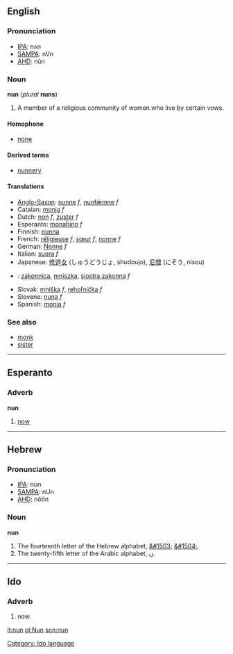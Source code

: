 ==English==
===Pronunciation===
* [[w:IPA|IPA]]: nʌn
* [[w:SAMPA|SAMPA]]: nVn
* [[w:AHD|AHD]]: nŭn

===Noun===
'''nun''' (''plural'' '''nuns''')

#A member of a religious community of women who live by certain vows.


====Homophone====
*[[none]]

====Derived terms====
*[[nunnery]]

====Translations====
*[[Anglo-Saxon]]: [[nunne]] ''f'', [[nunfǽmne]] ''f''
*Catalan: [[monja]] ''f''
*Dutch: [[non]] ''f'', [[zuster]] ''f''
*Esperanto: [[monaĥino]] ''f''
*Finnish: [[nunna]]
*French: [[réligieuse]] ''f'', [[sœur]] ''f'', [[nonne]] ''f''
*German: [[Nonne]] ''f''
*Italian: [[suora]] ''f''
*Japanese: [[修道女]] (しゅうどうじょ, shudoujo), [[尼僧]] (にそう, nisou)
*{{pl}}: [[zakonnica]], [[mniszka]], [[siostra zakonna]] ''f''
*Slovak: [[mníška#Slovak|mníška]] ''f'', [[rehoľníčka#Slovak|rehoľníčka]] ''f''
*Slovene: [[nuna]] ''f''
*Spanish: [[monja]] ''f''

===See also===
*[[monk]]
*[[sister]]

----

==Esperanto==
===Adverb===
'''nun'''

# [[now]]

----
==Hebrew==
===Pronunciation===
* [[w:IPA|IPA]]: nʊn
* [[w:SAMPA|SAMPA]]: nUn
* [[w:AHD|AHD]]: nŏŏn

===Noun===
'''nun'''

# The fourteenth letter of the Hebrew alphabet, [[&#1503;]] [[&#1504;]].
# The twenty-fifth letter of the Arabic alphabet, [[ن]].

----
==Ido==
===Adverb===
# now.
[[Category: Ido language]]

[[it:nun]]
[[pl:Nun]]
[[scn:nun]]